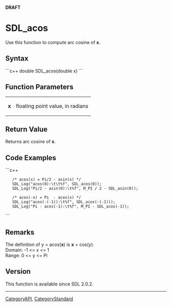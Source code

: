 <!-- pragma section-numbers off -->
<!-- pragma camelcase off -->
'''DRAFT'''

<!-- #You will need to remove the line #acl All:read above in order to be able to save the new page.  Do not remove any other content above this comment.  You may delete this comment before you save. -->

<!-- #*^*^*^*^*See http://wiki.libsdl.org/moin.cgi/SGFunctions for details on editing this page*^*^*^*^* -->


= SDL_acos =
Use this function to compute arc cosine of '''x'''.






== Syntax ==
```c++
double SDL_acos(double x)
```




== Function Parameters ==
{|
|'''x'''
|floating point value, in radians
|}




== Return Value ==
Returns arc cosine of '''x'''.




== Code Examples ==
```c++

    /* acos(x) = Pi/2 - asin(x) */
    SDL_Log("acos(0):\t\t%f", SDL_acos(0));
    SDL_Log("Pi/2 - asin(0):\t%f", M_PI / 2 - SDL_asin(0));

    /* acos(-x) = Pi  - acos(x) */
    SDL_Log("acos(-(-1)):\t%f", SDL_acos(-(-1)));
    SDL_Log("Pi - acos(-1):\t%f", M_PI - SDL_acos(-1));

```

<!-- #Leave this section as-is unless you have a code example to put in.  In that case, replace You can add your code example here with your code example following the Style Guide instructions.  Leave the rest of the markup alone and delete this comment. -->


== Remarks ==
The definition of y = acos('''x''') is '''x''' = cos(y). <br/>
Domain: -1 <= x <= 1 <br/>
Range:   0 <= y <= Pi <br/>


== Version ==
This function is available since SDL 2.0.2.


----
[[CategoryAPI]], [[CategoryStandard]]
